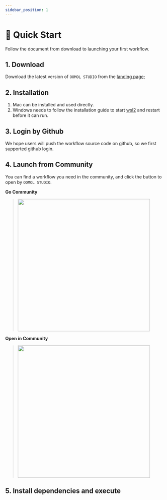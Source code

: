 ```yaml
---
sidebar_position: 1
---
```




# 🚀 Quick Start

Follow the document from download to launching your first workflow.

## 1. Download

Download the latest version of `OOMOL STUDIO` from the [landing page](https://oomol.com);

## 2. Installation

1. Mac can be installed and used directly.
2. Windows needs to follow the installation guide to start [wsl2](https://www.youtube.com/watch?v=MrZolfGm8Zk) and restart before it can run.

## 3. Login by Github

We hope users will push the workflow source code on github, so we first supported github login.

## 4. Launch from Community

You can find a workflow you need in the community, and click the button to open by `OOMOL STUDIO`.

**Go Community**
> <img src={community} width="420" />

**Open in Community**
> <img src={open_community} width="420" />

## 5. Install dependencies and execute
